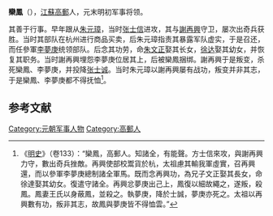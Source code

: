 '''欒鳳'''（{{bd|？||1363年}}），[[江蘇|江蘇]][[高郵|高郵]]人，元末明初军事将领。

其善于行事。早年跟从[[朱元璋|朱元璋]]，当时[[张士信|张士信]]进攻，其与[[謝再興|謝再興]]守卫，屡次出奇兵获胜。当时其部队在杭州进行商品买卖，后朱元璋指责其暴露军队虚实，于是召还，而任參軍[[李夢庚|李夢庚]]统领部队。后念其功劳，命[[朱文正|朱文正]]娶其长女，[[徐达|徐达]]娶其幼女，并恢复其职务。当时謝再興埋怨李夢庚位居其上，后被欒鳳捆绑。謝再興于是叛变，杀死欒鳳、李夢庚，并投降[[张士诚|张士诚]]。当时朱元璋以謝再興屡有战功，叛变并非其志，于是欒鳳、李夢庚都不得抚恤<ref>《[[明史|明史]]》（卷133）：“欒鳳，高郵人。知諸全，有能聲。方士信來攻，與謝再興力守，數出奇兵挫敵。再興使部校鬻貨於杭，太祖慮其輸我軍虛實，召再興還，而以參軍李夢庚總制諸全軍馬。既而念再興功，為兄子文正娶其長女，命徐達娶其幼女。復遣守諸全。再興忿夢庚出己上，鳳復以細故繩之，遂叛，殺鳳。鳳妻王氏以身蔽鳳，並殺之。執夢庚，降於士誠，夢庚亦死之。太祖以再興數有功，叛非其志，故鳳與夢庚皆不得恤雲。”</ref>。

==参考文献==
<div class="references-small">
<references></references>
</div>

{{元朝人物小作品}}

[[Category:元朝军事人物|Category:元朝军事人物]]
[[Category:高郵人|Category:高郵人]]